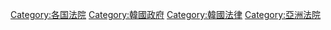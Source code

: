 {{Commons category|Courthouses in South Korea}}

[[Category:各国法院|Category:各国法院]]
[[Category:韓國政府|Category:韓國政府]]
[[Category:韓國法律|Category:韓國法律]]
[[Category:亞洲法院|Category:亞洲法院]]